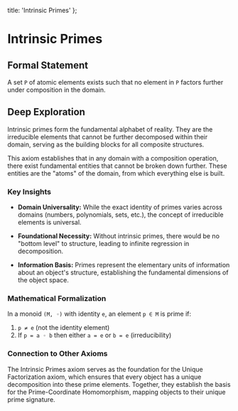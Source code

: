   title: 'Intrinsic Primes'
};

# Intrinsic Primes

## Formal Statement

A set `P` of atomic elements exists such that no element in `P` factors further under composition in the domain.

## Deep Exploration

Intrinsic primes form the fundamental alphabet of reality. They are the irreducible elements that cannot be further decomposed within their domain, serving as the building blocks for all composite structures.

This axiom establishes that in any domain with a composition operation, there exist fundamental entities that cannot be broken down further. These entities are the "atoms" of the domain, from which everything else is built.

### Key Insights

- **Domain Universality:** While the exact identity of primes varies across domains (numbers, polynomials, sets, etc.), the concept of irreducible elements is universal.

- **Foundational Necessity:** Without intrinsic primes, there would be no "bottom level" to structure, leading to infinite regression in decomposition.

- **Information Basis:** Primes represent the elementary units of information about an object's structure, establishing the fundamental dimensions of the object space.

### Mathematical Formalization

In a monoid `(M, ◦)` with identity `e`, an element `p ∈ M` is prime if:

1. `p ≠ e` (not the identity element)
2. If `p = a ◦ b` then either `a = e` or `b = e` (irreducibility)

### Connection to Other Axioms

The Intrinsic Primes axiom serves as the foundation for the Unique Factorization axiom, which ensures that every object has a unique decomposition into these prime elements. Together, they establish the basis for the Prime-Coordinate Homomorphism, mapping objects to their unique prime signature.
